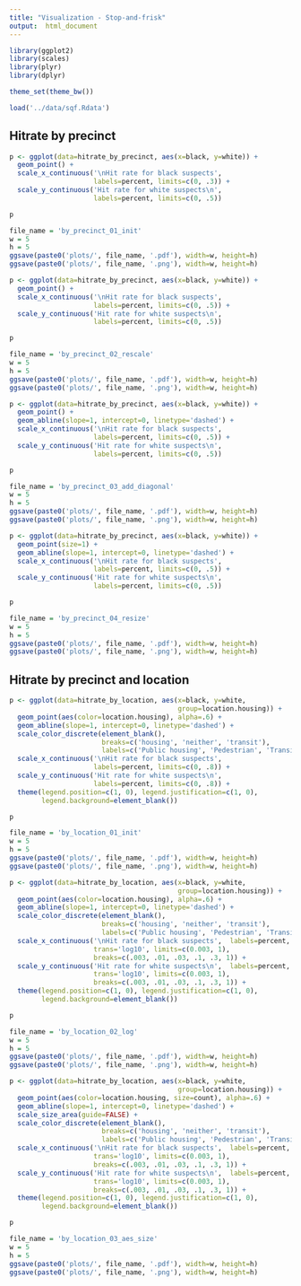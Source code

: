 ```yaml
---
title: "Visualization - Stop-and-frisk"
output:  html_document
---
```


```r
library(ggplot2)
library(scales)
library(plyr)
library(dplyr)

theme_set(theme_bw())

load('../data/sqf.Rdata')
```

## Hitrate by precinct

```r
p <- ggplot(data=hitrate_by_precinct, aes(x=black, y=white)) +
  geom_point() +
  scale_x_continuous('\nHit rate for black suspects',
                     labels=percent, limits=c(0, .3)) +
  scale_y_continuous('Hit rate for white suspects\n',
                     labels=percent, limits=c(0, .5))

p
```

```r
file_name = 'by_precinct_01_init'
w = 5
h = 5
ggsave(paste0('plots/', file_name, '.pdf'), width=w, height=h)
ggsave(paste0('plots/', file_name, '.png'), width=w, height=h)
```

```r
p <- ggplot(data=hitrate_by_precinct, aes(x=black, y=white)) +
  geom_point() +
  scale_x_continuous('\nHit rate for black suspects',
                     labels=percent, limits=c(0, .5)) +
  scale_y_continuous('Hit rate for white suspects\n',
                     labels=percent, limits=c(0, .5))

p
```

```r
file_name = 'by_precinct_02_rescale'
w = 5
h = 5
ggsave(paste0('plots/', file_name, '.pdf'), width=w, height=h)
ggsave(paste0('plots/', file_name, '.png'), width=w, height=h)
```

```r
p <- ggplot(data=hitrate_by_precinct, aes(x=black, y=white)) +
  geom_point() +
  geom_abline(slope=1, intercept=0, linetype='dashed') +
  scale_x_continuous('\nHit rate for black suspects',
                     labels=percent, limits=c(0, .5)) +
  scale_y_continuous('Hit rate for white suspects\n',
                     labels=percent, limits=c(0, .5))

p
```

```r
file_name = 'by_precinct_03_add_diagonal'
w = 5
h = 5
ggsave(paste0('plots/', file_name, '.pdf'), width=w, height=h)
ggsave(paste0('plots/', file_name, '.png'), width=w, height=h)
```

```r
p <- ggplot(data=hitrate_by_precinct, aes(x=black, y=white)) +
  geom_point(size=1) +
  geom_abline(slope=1, intercept=0, linetype='dashed') +
  scale_x_continuous('\nHit rate for black suspects',
                     labels=percent, limits=c(0, .5)) +
  scale_y_continuous('Hit rate for white suspects\n',
                     labels=percent, limits=c(0, .5))

p
```

```r
file_name = 'by_precinct_04_resize'
w = 5
h = 5
ggsave(paste0('plots/', file_name, '.pdf'), width=w, height=h)
ggsave(paste0('plots/', file_name, '.png'), width=w, height=h)
```

## Hitrate by precinct and location

```r
p <- ggplot(data=hitrate_by_location, aes(x=black, y=white,
                                          group=location.housing)) +
  geom_point(aes(color=location.housing), alpha=.6) +
  geom_abline(slope=1, intercept=0, linetype='dashed') +
  scale_color_discrete(element_blank(),
                       breaks=c('housing', 'neither', 'transit'),
                       labels=c('Public housing', 'Pedestrian', 'Transit')) +
  scale_x_continuous('\nHit rate for black suspects',
                     labels=percent, limits=c(0, .8)) +
  scale_y_continuous('Hit rate for white suspects\n',
                     labels=percent, limits=c(0, .8)) +
  theme(legend.position=c(1, 0), legend.justification=c(1, 0),
        legend.background=element_blank())

p
```

```r
file_name = 'by_location_01_init'
w = 5
h = 5
ggsave(paste0('plots/', file_name, '.pdf'), width=w, height=h)
ggsave(paste0('plots/', file_name, '.png'), width=w, height=h)
```

```r
p <- ggplot(data=hitrate_by_location, aes(x=black, y=white,
                                          group=location.housing)) +
  geom_point(aes(color=location.housing), alpha=.6) +
  geom_abline(slope=1, intercept=0, linetype='dashed') +
  scale_color_discrete(element_blank(),
                       breaks=c('housing', 'neither', 'transit'),
                       labels=c('Public housing', 'Pedestrian', 'Transit')) +
  scale_x_continuous('\nHit rate for black suspects',  labels=percent,
                     trans='log10', limits=c(0.003, 1),
                     breaks=c(.003, .01, .03, .1, .3, 1)) +
  scale_y_continuous('Hit rate for white suspects\n',  labels=percent,
                     trans='log10', limits=c(0.003, 1),
                     breaks=c(.003, .01, .03, .1, .3, 1)) +
  theme(legend.position=c(1, 0), legend.justification=c(1, 0),
        legend.background=element_blank())

p
```

```r
file_name = 'by_location_02_log'
w = 5
h = 5
ggsave(paste0('plots/', file_name, '.pdf'), width=w, height=h)
ggsave(paste0('plots/', file_name, '.png'), width=w, height=h)
```

```r
p <- ggplot(data=hitrate_by_location, aes(x=black, y=white,
                                          group=location.housing)) +
  geom_point(aes(color=location.housing, size=count), alpha=.6) +
  geom_abline(slope=1, intercept=0, linetype='dashed') +
  scale_size_area(guide=FALSE) +
  scale_color_discrete(element_blank(),
                       breaks=c('housing', 'neither', 'transit'),
                       labels=c('Public housing', 'Pedestrian', 'Transit')) +
  scale_x_continuous('\nHit rate for black suspects',  labels=percent,
                     trans='log10', limits=c(0.003, 1),
                     breaks=c(.003, .01, .03, .1, .3, 1)) +
  scale_y_continuous('Hit rate for white suspects\n',  labels=percent,
                     trans='log10', limits=c(0.003, 1),
                     breaks=c(.003, .01, .03, .1, .3, 1)) +
  theme(legend.position=c(1, 0), legend.justification=c(1, 0),
        legend.background=element_blank())

p
```

```r
file_name = 'by_location_03_aes_size'
w = 5
h = 5
ggsave(paste0('plots/', file_name, '.pdf'), width=w, height=h)
ggsave(paste0('plots/', file_name, '.png'), width=w, height=h)
```
